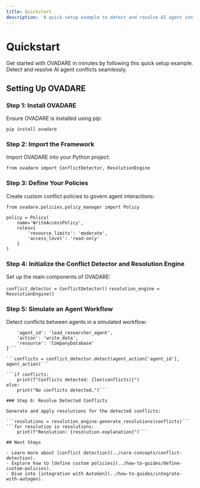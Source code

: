 ```yaml
---
title: Quickstart
description: 'A quick setup example to detect and resolve AI agent conflicts using OVADARE.'
---
```


# Quickstart

Get started with OVADARE in minutes by following this quick setup example. Detect and resolve AI agent conflicts seamlessly.

## Setting Up OVADARE

### Step 1: Install OVADARE

Ensure OVADARE is installed using pip:

```pip install ovadare```

### Step 2: Import the Framework

Import OVADARE into your Python project:

```from ovadare import ConflictDetector, ResolutionEngine```

### Step 3: Define Your Policies

Create custom conflict policies to govern agent interactions:

```from ovadare.policies.policy_manager import Policy```

```
policy = Policy(
    name='WriteAccessPolicy',
    rules={
        'resource_limits': 'moderate',
        'access_level': 'read-only'
    }
)
```

### Step 4: Initialize the Conflict Detector and Resolution Engine

Set up the main components of OVADARE:

```conflict_detector = ConflictDetector()```
```resolution_engine = ResolutionEngine()```

### Step 5: Simulate an Agent Workflow

Detect conflicts between agents in a simulated workflow:

```agent_action = {
    'agent_id': 'lead_researcher_agent',
    'action': 'write_data',
    'resource': 'CompanyDatabase'
}```

```conflicts = conflict_detector.detect(agent_action['agent_id'], agent_action)```

```if conflicts:
    print(f"Conflicts detected: {len(conflicts)}")
else:
    print("No conflicts detected.")```

### Step 6: Resolve Detected Conflicts

Generate and apply resolutions for the detected conflicts:

```resolutions = resolution_engine.generate_resolutions(conflicts)```
```for resolution in resolutions:
    print(f"Resolution: {resolution.explanation}")```

## Next Steps

- Learn more about [conflict detection](../core-concepts/conflict-detection).
- Explore how to [define custom policies](../how-to-guides/define-custom-policies).
- Dive into [integration with AutoGen](../how-to-guides/integrate-with-autogen).